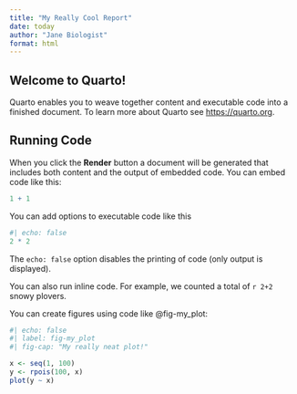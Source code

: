 ```yaml
---
title: "My Really Cool Report"
date: today
author: "Jane Biologist"
format: html
---
```


## Welcome to Quarto!

Quarto enables you to weave together content and executable code into a finished document. To learn more about Quarto see <https://quarto.org>.

## Running Code

When you click the **Render** button a document will be generated that includes both content and the output of embedded code. You can embed code like this:

```r
1 + 1
```

You can add options to executable code like this 

```r
#| echo: false
2 * 2
```

The `echo: false` option disables the printing of code (only output is displayed).

You can also run inline code. For example, we counted a total of `r 2+2` snowy plovers.

You can create figures using code like @fig-my_plot:

``` r
#| echo: false
#| label: fig-my_plot
#| fig-cap: "My really neat plot!"

x <- seq(1, 100)
y <- rpois(100, x)
plot(y ~ x)
```